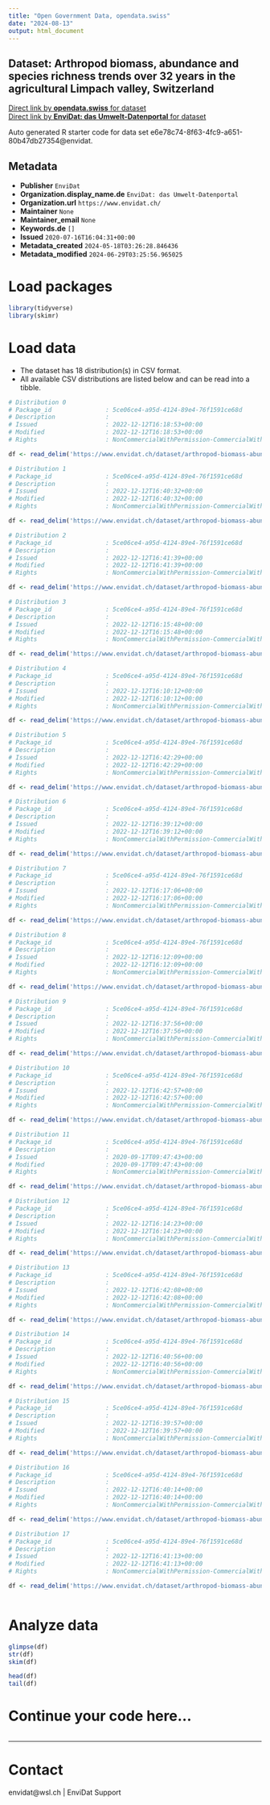 ```yaml
---
title: "Open Government Data, opendata.swiss"
date: "2024-08-13"
output: html_document
---
```


## Dataset: Arthropod biomass, abundance and species richness trends over 32 years in the agricultural Limpach valley, Switzerland



[Direct link by **opendata.swiss** for dataset](https://opendata.swiss/de/dataset/arthropod-biomass-abundance-and-species-richness-trends-over-32-years-in-the-agricultural-limpa)<br>
[Direct link by **EnviDat: das Umwelt-Datenportal** for dataset](https://www.envidat.ch/#/metadata/arthropod-biomass-abundance-species-richness-trends-limpach)

Auto generated R starter code for data set e6e78c74-8f63-4fc9-a651-80b47db27354@envidat.

## Metadata

- **Publisher** `EnviDat`
- **Organization.display_name.de** `EnviDat: das Umwelt-Datenportal`
- **Organization.url** `https://www.envidat.ch/`
- **Maintainer** `None`
- **Maintainer_email** `None`
- **Keywords.de** `[]`
- **Issued** `2020-07-16T16:04:31+00:00`
- **Metadata_created** `2024-05-18T03:26:28.846436`
- **Metadata_modified** `2024-06-29T03:25:56.965025`


# Load packages

```r

library(tidyverse)
library(skimr)

```

# Load data

-   The dataset has 18 distribution(s) in CSV format.
-   All available CSV distributions are listed below and can be read into a tibble.

```r

# Distribution 0
# Package_id               : 5ce06ce4-a95d-4124-89e4-76f1591ce68d
# Description              : 
# Issued                   : 2022-12-12T16:18:53+00:00
# Modified                 : 2022-12-12T16:18:53+00:00
# Rights                   : NonCommercialWithPermission-CommercialWithPermission-ReferenceRequired

df <- read_delim('https://www.envidat.ch/dataset/arthropod-biomass-abundance-species-richness-trends-limpach/resource/373100d8-43f4-476b-9678-d40cc4fa47b0')

# Distribution 1
# Package_id               : 5ce06ce4-a95d-4124-89e4-76f1591ce68d
# Description              : 
# Issued                   : 2022-12-12T16:40:32+00:00
# Modified                 : 2022-12-12T16:40:32+00:00
# Rights                   : NonCommercialWithPermission-CommercialWithPermission-ReferenceRequired

df <- read_delim('https://www.envidat.ch/dataset/arthropod-biomass-abundance-species-richness-trends-limpach/resource/56e5590a-b1aa-4ba5-8ad2-6f839c6b3b85')

# Distribution 2
# Package_id               : 5ce06ce4-a95d-4124-89e4-76f1591ce68d
# Description              : 
# Issued                   : 2022-12-12T16:41:39+00:00
# Modified                 : 2022-12-12T16:41:39+00:00
# Rights                   : NonCommercialWithPermission-CommercialWithPermission-ReferenceRequired

df <- read_delim('https://www.envidat.ch/dataset/arthropod-biomass-abundance-species-richness-trends-limpach/resource/5ed0e1e9-bd33-4c8b-ac7e-8c4ec47deafc')

# Distribution 3
# Package_id               : 5ce06ce4-a95d-4124-89e4-76f1591ce68d
# Description              : 
# Issued                   : 2022-12-12T16:15:48+00:00
# Modified                 : 2022-12-12T16:15:48+00:00
# Rights                   : NonCommercialWithPermission-CommercialWithPermission-ReferenceRequired

df <- read_delim('https://www.envidat.ch/dataset/arthropod-biomass-abundance-species-richness-trends-limpach/resource/96edac02-f93b-44e3-95e0-b9e7c2dcddf1')

# Distribution 4
# Package_id               : 5ce06ce4-a95d-4124-89e4-76f1591ce68d
# Description              : 
# Issued                   : 2022-12-12T16:10:12+00:00
# Modified                 : 2022-12-12T16:10:12+00:00
# Rights                   : NonCommercialWithPermission-CommercialWithPermission-ReferenceRequired

df <- read_delim('https://www.envidat.ch/dataset/arthropod-biomass-abundance-species-richness-trends-limpach/resource/44cb422b-d09d-49b7-94fd-3b3648ad4fce')

# Distribution 5
# Package_id               : 5ce06ce4-a95d-4124-89e4-76f1591ce68d
# Description              : 
# Issued                   : 2022-12-12T16:42:29+00:00
# Modified                 : 2022-12-12T16:42:29+00:00
# Rights                   : NonCommercialWithPermission-CommercialWithPermission-ReferenceRequired

df <- read_delim('https://www.envidat.ch/dataset/arthropod-biomass-abundance-species-richness-trends-limpach/resource/2a8f6d75-ff31-41cc-bed4-7b90b6d579f0')

# Distribution 6
# Package_id               : 5ce06ce4-a95d-4124-89e4-76f1591ce68d
# Description              : 
# Issued                   : 2022-12-12T16:39:12+00:00
# Modified                 : 2022-12-12T16:39:12+00:00
# Rights                   : NonCommercialWithPermission-CommercialWithPermission-ReferenceRequired

df <- read_delim('https://www.envidat.ch/dataset/arthropod-biomass-abundance-species-richness-trends-limpach/resource/1f32e64c-1d0f-44ac-a584-7c62c053d185')

# Distribution 7
# Package_id               : 5ce06ce4-a95d-4124-89e4-76f1591ce68d
# Description              : 
# Issued                   : 2022-12-12T16:17:06+00:00
# Modified                 : 2022-12-12T16:17:06+00:00
# Rights                   : NonCommercialWithPermission-CommercialWithPermission-ReferenceRequired

df <- read_delim('https://www.envidat.ch/dataset/arthropod-biomass-abundance-species-richness-trends-limpach/resource/325305be-ff93-48c4-8c16-a3a4e37663ab')

# Distribution 8
# Package_id               : 5ce06ce4-a95d-4124-89e4-76f1591ce68d
# Description              : 
# Issued                   : 2022-12-12T16:12:09+00:00
# Modified                 : 2022-12-12T16:12:09+00:00
# Rights                   : NonCommercialWithPermission-CommercialWithPermission-ReferenceRequired

df <- read_delim('https://www.envidat.ch/dataset/arthropod-biomass-abundance-species-richness-trends-limpach/resource/e1d5afa9-530a-4b4e-99e3-d43b6ca613cc')

# Distribution 9
# Package_id               : 5ce06ce4-a95d-4124-89e4-76f1591ce68d
# Description              : 
# Issued                   : 2022-12-12T16:37:56+00:00
# Modified                 : 2022-12-12T16:37:56+00:00
# Rights                   : NonCommercialWithPermission-CommercialWithPermission-ReferenceRequired

df <- read_delim('https://www.envidat.ch/dataset/arthropod-biomass-abundance-species-richness-trends-limpach/resource/310ccd7a-b1d0-4ab1-99e4-1ba70e552fc5')

# Distribution 10
# Package_id               : 5ce06ce4-a95d-4124-89e4-76f1591ce68d
# Description              : 
# Issued                   : 2022-12-12T16:42:57+00:00
# Modified                 : 2022-12-12T16:42:57+00:00
# Rights                   : NonCommercialWithPermission-CommercialWithPermission-ReferenceRequired

df <- read_delim('https://www.envidat.ch/dataset/arthropod-biomass-abundance-species-richness-trends-limpach/resource/4f8eb204-a9be-41d5-86a4-a2bb2c394169')

# Distribution 11
# Package_id               : 5ce06ce4-a95d-4124-89e4-76f1591ce68d
# Description              : 
# Issued                   : 2020-09-17T09:47:43+00:00
# Modified                 : 2020-09-17T09:47:43+00:00
# Rights                   : NonCommercialWithPermission-CommercialWithPermission-ReferenceRequired

df <- read_delim('https://www.envidat.ch/dataset/arthropod-biomass-abundance-species-richness-trends-limpach/resource/a0d555bb-1dc3-4c39-884c-a6366438809a')

# Distribution 12
# Package_id               : 5ce06ce4-a95d-4124-89e4-76f1591ce68d
# Description              : 
# Issued                   : 2022-12-12T16:14:23+00:00
# Modified                 : 2022-12-12T16:14:23+00:00
# Rights                   : NonCommercialWithPermission-CommercialWithPermission-ReferenceRequired

df <- read_delim('https://www.envidat.ch/dataset/arthropod-biomass-abundance-species-richness-trends-limpach/resource/b53622ce-6ad7-4def-b009-e5d21ceeae5a')

# Distribution 13
# Package_id               : 5ce06ce4-a95d-4124-89e4-76f1591ce68d
# Description              : 
# Issued                   : 2022-12-12T16:42:08+00:00
# Modified                 : 2022-12-12T16:42:08+00:00
# Rights                   : NonCommercialWithPermission-CommercialWithPermission-ReferenceRequired

df <- read_delim('https://www.envidat.ch/dataset/arthropod-biomass-abundance-species-richness-trends-limpach/resource/bb63365b-4971-4992-af92-cdcfbf49e7c8')

# Distribution 14
# Package_id               : 5ce06ce4-a95d-4124-89e4-76f1591ce68d
# Description              : 
# Issued                   : 2022-12-12T16:40:56+00:00
# Modified                 : 2022-12-12T16:40:56+00:00
# Rights                   : NonCommercialWithPermission-CommercialWithPermission-ReferenceRequired

df <- read_delim('https://www.envidat.ch/dataset/arthropod-biomass-abundance-species-richness-trends-limpach/resource/ba8c3d6b-b809-4e42-a0e4-6a858a9c7636')

# Distribution 15
# Package_id               : 5ce06ce4-a95d-4124-89e4-76f1591ce68d
# Description              : 
# Issued                   : 2022-12-12T16:39:57+00:00
# Modified                 : 2022-12-12T16:39:57+00:00
# Rights                   : NonCommercialWithPermission-CommercialWithPermission-ReferenceRequired

df <- read_delim('https://www.envidat.ch/dataset/arthropod-biomass-abundance-species-richness-trends-limpach/resource/71e46f93-be9a-4805-b83a-3033447ff616')

# Distribution 16
# Package_id               : 5ce06ce4-a95d-4124-89e4-76f1591ce68d
# Description              : 
# Issued                   : 2022-12-12T16:40:14+00:00
# Modified                 : 2022-12-12T16:40:14+00:00
# Rights                   : NonCommercialWithPermission-CommercialWithPermission-ReferenceRequired

df <- read_delim('https://www.envidat.ch/dataset/arthropod-biomass-abundance-species-richness-trends-limpach/resource/91417163-72ac-4f71-9c80-b6fed1f39218')

# Distribution 17
# Package_id               : 5ce06ce4-a95d-4124-89e4-76f1591ce68d
# Description              : 
# Issued                   : 2022-12-12T16:41:13+00:00
# Modified                 : 2022-12-12T16:41:13+00:00
# Rights                   : NonCommercialWithPermission-CommercialWithPermission-ReferenceRequired

df <- read_delim('https://www.envidat.ch/dataset/arthropod-biomass-abundance-species-richness-trends-limpach/resource/290e0cfa-857f-4ddd-940d-96076d736419')



```

# Analyze data

```r

glimpse(df)
str(df)
skim(df)

head(df)
tail(df)

```

# Continue your code here...

```r

```

------------------------------------------------------------------------

# Contact

envidat@wsl.ch | EnviDat Support
